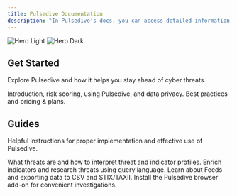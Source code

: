 ```yaml
---
title: Pulsedive Documentation
description: "In Pulsedive's docs, you can access detailed information on platform capabilities, data formats, API usage, integration workflows, and best practices for leveraging threat intelligence in operational environments."
---
```


<img
  className="block dark:hidden"
  src="/images/hero-light.png"
  alt="Hero Light"
/>
<img
  className="hidden dark:block"
  src="/images/hero-dark.png"
  alt="Hero Dark"
/>

## Get Started

Explore Pulsedive and how it helps you stay ahead of cyber threats.

<CardGroup cols={2}>
  <Card
    title="Learn the Basics"
    icon="pen-to-square"
    href="https://pulsedive.mintlify.app/intro-pulsedive/pulsedive"
  >
    Introduction, risk scoring, using Pulsedive, and data privacy.
  </Card>
  <Card
    title="Plan & Design"
    icon="image"
    href="https://pulsedive.mintlify.app/plan-design/best-practices"
  >
    Best practices and pricing & plans.
  </Card>
</CardGroup>

## Guides

Helpful instructions for proper implementation and effective use of Pulsedive.

<CardGroup cols={2}>
  <Card
    title="Research Existing Threats and Indicators"
    icon="palette"
    href="https://pulsedive.mintlify.app/research/lookup-threat"
  >
    What threats are and how to interpret threat and indicator profiles.
  </Card>
  <Card
    title="Query Data"
    icon="code"
    href="https://pulsedive.mintlify.app/query-data/query-language"
  >
    Enrich indicators and research threats using query language.
  </Card>
  <Card
    title="Export"
    icon="screwdriver-wrench"
    href="https://pulsedive.mintlify.app/export/what-is-a-feed"
  >
    Learn about Feeds and exporting data to CSV and STIX/TAXII.
  </Card>
  <Card
    title="Add-On"
    icon="stars"
    href="https://pulsedive.mintlify.app/integrations/add-on"
  >
    Install the Pulsedive browser add-on for convenient investigations.
  </Card>
</CardGroup>
